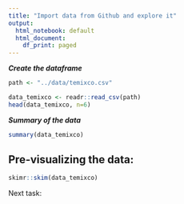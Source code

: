 ```yaml
---
title: "Import data from Github and explore it"
output:
  html_notebook: default
  html_document:
    df_print: paged
---
```


***Create the dataframe***
```r
path <- "../data/temixco.csv"

data_temixco <- readr::read_csv(path)
head(data_temixco, n=6)
```


***Summary of the data***
```r
summary(data_temixco)
```

## Pre-visualizing the data:
```r
skimr::skim(data_temixco)
```


 
Next task:























